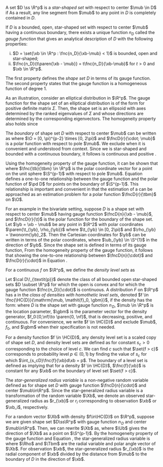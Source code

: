 A set $D \ss \R^p$ is a *star-shaped set* with respect to center $\mub \in D$ if \eqq{
  \xb \in D \implies \xi\xb + \paren{1-\xi}\mub \in D, \qquad \text{for all} \ 0 < \xi < 1.
} As a result, any line segment from $\mub$ to any point in $D$ is completely contained in $D$. 

If $D$ is a bounded, open, star-shaped set with respect to center $\mub$ having a continuous boundary, there exists a unique function $n_D$ called the *gauge function* that gives an analytical description of $D$ with the following properties:
  
  (i) $D = \set{\xb \in \R^p : \fnc{n_D}{\xb-\mub} < 1}$ is bounded, open and star-shaped;
  (i) $\fnc{n_D}{t\paren{\xb - \mub}} = t\fnc{n_D}{\xb-\mub}$ for $t > 0$ and $\xb \in \R^p$.

The first property defines the *shape set* $D$ in terms of its gauge function. The second property states that the gauge function is a homogeneous function of degree 1.

As an illustration, consider an elliptical distribution in $\R^p$. The gauge function for the shape set of an elliptical distribution is of the form \eqq{
  \fnc{n_D}{\xb - \mub} = \sqrt{\paren{\xb-\mub}\tr\Sigma^{-1}\paren{\xb - \mub}},
} for positive definite matrix $\Sigma$. Then, the shape set is an ellipsoid with axes determined by the ranked eigenvalues of $\Sigma$ and whose directions are determined by the corresponding eigenvectors. The homogeneity property also holds since \eqq{
  \fnc{n_D}{t\paren{\xb - \mub}} = \sqrt{t^2\paren{\xb-\mub}\tr\Sigma^{-1}\paren{\xb - \mub}} = t\sqrt{\paren{\xb-\mub}\tr\Sigma^{-1}\paren{\xb - \mub}} = t\fnc{n_D}{\xb - \mub}.
}

<!-- Under the above definitions, a density having density level sets that are scaled copies of a bounded star-shaped set $D$ with gauge function $\fnc{n_D}{\cdot}$ must be non-increasing. If we further assume that the support of the density is unbounded, then the density must be monotonically decreasing. -->
  
The *boundary* of shape set $D$ with respect to center $\mub$ can be written as \eeq[D-boundary]{
  \bdry{D} = \set{\xb \in \R^p : \fnc{n_D}{\xb - \mub} = 1} = \set{\fncD{r}{\tbm; \mub} : \tbm \in \O},
} where $\O = [0, \pi)^{p-2} \times [0, 2\pi)$ and $\fncD{r}{\cdot; \mub}$ is a polar function with respect to pole $\mub$. We exclude \mbox{writing $\mub$} when it is convenient and understood from context. Since we \mbox{assume $D$} is star-shaped and bounded with a continuous boundary, it follows \mbox{that $\fncD{r}{\cdot}$} is continuous and positive \mbox{on $\O$}. 

Using the homogeneity property of the gauge function, it can be shown that \eeq[boundary]{
  \fncD{r}{\tbm} = \dfrac{1}{\fncD{n}{\fnc{\tb}{\tbm}}},
} where $\fnc{\tb}{\tbm} \in \R^p$ is the polar coordinate vector for a point on the unit sphere $\S^{p-1}$ with respect to pole $\mub$. Equation \eqref{Eq:boundary} defines a one-to-one relationship between the gauge function and the polar function of $\pd D$ for points on the boundary of $\S^{p-1}$. This relationship is important and convenient in that the estimation of a \mbox{set $D \ss \R^p$} can be approached as an estimation problem for a polar function $\fncD{r}{\tbm}$ on $\O$.

For an example in the bivariate setting, suppose $D$ is a shape set with respect to center $\mub$ having gauge function $\fncD{n}{\xb - \mub}$, and $\fncD{r}{\t}$ is the polar function for the boundary of the shape set. Let $\yb = \xb - \mub$ be any point in $\R^2$ with polar coordinates $\paren{\t_{\yb}, \rho_{\yb}}$ where $\t_{\yb} \in [0, 2\pi)$ and $\rho_{\yb} = \twonorm{\yb}_2$. Then the Cartesian coordinates for $\yb$ can be written in terms of the polar coordinates, \eqq{
  \yb = \paren{\rho_{\yb}\cos\t_{\yb}, \rho_{\yb}\sin\t_{\yb}} = \rho_{\yb}\paren{\cos\t_{\yb}, \sin\t_{\yb}} = \rho_{\yb}\ub_{\yb},
} where $\ub_{\yb} \in \S^{1}$ in the direction of $\yb$. Since the shape set is defined in terms of its gauge function, \eqq{
  D = \set{\yb\in\R^2 : \fncD{n}{\yb} < 1} = \set{\yb\in\R^2 : \fncD{n}{\rho_{\yb}\ub_{\yb}} < 1}.
} From the homogeneity property of the gauge function, it follows that \begin{align*}
  D &= \set{\yb\in\R^2 : \rho_{\yb}\fncD{n}{\ub_{\yb}} < 1} 
    = \set{\yb\in\R^2 : \rho_{\yb} < \frac{1}{\fncD{n}{\ub_{\yb}}}}
    = \set{\yb \in \R^2 : \rho_{\yb} < \fncD{r}{\t_{\yb}}},
  \end{align*}
showing the one-to-one relationship between $\fncD{n}{\cdot}$ and $\fncD{r}{\cdot}$ in Equation \eqref{Eq:boundary}.

For a continuous \ac{pdf} $f$ on $\R^p$, we define the *density level sets* as \eqq{
  \set{f > c} \coloneqq \set{\xb \in \R^p : \fnc{f}{\xb} > c}, \qquad 0 < c < c_0 \coloneqq \sup f.
} 

Let $\cal D\!_{\textit{p}}$ denote the class of all bounded open star-shaped sets $D \subset \R^p$ for which the open \mbox{cone $D_{\nf} = \bigcup_nnD$} is convex and for which the gauge function $\fnc{n_D}{\cdot}$ is continuous. A distribution $F$ on $\R^p$ has a \ac{pdf} in the *class of densities with homothetic level sets*, denoted $f \in \fnc{\HC{D}}{\mathrm{\mub, \mathit{f}_0, \gbm}}$, if the density has the form: \eeq[homo-dens]{
    \fnc{f}{\xb} = \fnc{f_0}{\fnc{n_D}{\xb - \mub}; \gbm}, \qquad \text{for } \xb \in \R^p,
} where $D$ is the shape set with gauge function $n\!_D$, $\mub \in \R^p$ is the location parameter, $\gbm$ is the parameter vector for the density generator, $f_0:[0,\nf)\to \paren{0, \nf}$, that is decreasing, positive, and continuous. For convenience, we write $f \in \HC{D}$ and exclude $\mub$, $f_0$, and $\gbm$ when their specification is not needed.

For a density function $f \in \HC{D}$, any density level set is a scaled copy of shape set $D$, and density level sets are defined as \eqq{
  \set{f > c} \coloneqq s_cD, \qquad 0 < c < c_0 \coloneqq \sup\!f, \ f \in \HC{D},
} for constant $s_c > 0$ corresponding to the choice of level $c$. We can find $c$ such that $\set{f > c}$ corresponds to probability level $p \in (0, 1)$ by finding the value of $s_c$ for which $\int_{s_cD}\fnc{f}{\xb}d\xb = p$. The boundary of a level set is defined as \eqq{
  \bdry{\set{f > c}} \coloneqq \set{\xb \in \R^p : \fnc{f}{\xb} = c},
} implying that for a density $f \in \HC{D}$, $\fnc{f}{\xb}$ is constant for any $\xb$ on the boundary of level set $\set{f > c}$.

The *star-generalized radius variable* is a non-negative random variable defined as \eqq{
  R \coloneq \fncD{n}{\Xb - \mub}, \qquad \Xb \in \R^p,
} for shape set $D$ with gauge function $\fncD{n}{\cdot}$ and center $\mub\in\R^p$. Since the star-generalized radius variable is a transformation of the random variable $\Xb$, we denote an observed star-generalized radius as $r_{\xb}$ or $r_i$ corresponding to observation $\xb$ or $\xb_i$, respectively.

For a random vector $\Xb$ with density $f\in\HC{D}$ on $\R^p$, suppose we are given shape set $D\ss\R^p$ with gauge function $n\!_D$ and center $\mub\in\R^p$. Then, we can rewrite $\Xb$ as, \eqq{
  \Xb = \twonorm{\Xb - \mub}_2\dfrac{\Xb - \mub}{\twonorm{\Xb - \mub}_2} = \twonorm{\Xb - \mub}_2\Ub,
} where $\Ub$ gives the direction of $\Xb$ as a point on $\S^{p-1}$. By the homogeneity property of the gauge function and Equation \eqref{Eq:boundary}, the star-generalized radius variable is \eeq[stargen]{
  R = \fncD{n}{\Xb - \mub} = \twonorm{\Xb - \mub}_2\fncD{n}{\Ub} = \dfrac{\Rho}{\fncD{r}{\Tbm}},
} where $\Rho$ and $\Tbm$ are the radial variable and polar angle vector of $\Xb$. For observation $\xb$, the star-generalized radius $r_{\xb}$ is the radial component of $\xb$ divided by the distance from $\mub$ to the boundary of $D$ in the direction of $\xb$.